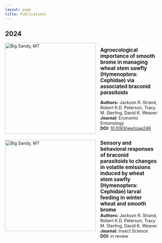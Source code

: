 ```yaml
---
layout: page
title: Publications
---
```


## 2024
<div class="box">
<div style="display: flex; margin-bottom: 20px;">
  <div style="flex: 1; margin-right: 15px;"><img src="pics/bigsandy.png" alt="Big Sandy, MT" style="width: 300px; height: auto;" /> <!-- Increased image size -->
  </div>
  <div style="flex: 3;"><strong><span style="font-size: 1.2em;">Agroecological importance of smooth brome in managing wheat stem sawfly (Hymenoptera: Cephidae) via associated braconid parasitoids</span></strong></span>  
   
  **Authors:** Jackson R. Strand, Robert K.D. Peterson, Tracy M. Sterling, David K. Weaver  
  **Journal:** Economic Entomology  
  **DOI:** <a href="https://doi.org/10.1093/jee/toae246">10.1093/jee/toae246</a>
  </div>
</div>
</div>


<div class="box">
<div style="display: flex; margin-bottom: 20px;">
  <div style="flex: 1; margin-right: 15px;"><img src="pics/fig2_eadfid.png" alt="Big Sandy, MT" style="width: 300px; height: auto;" /> <!-- Increased image size -->
  </div>
  <div style="flex: 3;"><strong><span style="font-size: 1.2em;">Sensory and behavioral responses of braconid parasitoids to changes in volatile emissions induced by wheat stem sawfly (Hymenoptera: Cephidae) larval feeding in winter wheat and smooth brome</strong></span>  
  **Authors:** Jackson R. Strand, Robert K.D. Peterson, Tracy M. Sterling, David K. Weaver  
  **Journal:** Insect Science  
  **DOI:** in review</a>
  </div>
</div>
</div>
